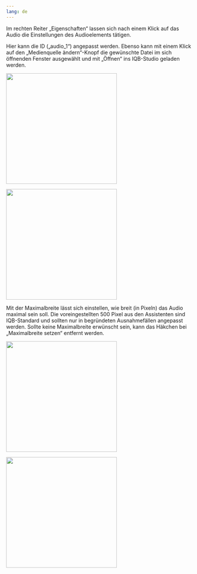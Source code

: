 ```yaml
---
lang: de
---
```


Im rechten Reiter „Eigenschaften“ lassen sich nach einem Klick auf das Audio die Einstellungen des Audioelements tätigen. 

Hier kann die ID („audio_1“) angepasst werden. Ebenso kann mit einem Klick auf den „Medienquelle ändern“-Knopf die gewünschte Datei im sich öffnenden Fenster ausgewählt und mit „Öffnen“ ins IQB-Studio geladen werden. 

:::{.content-hidden unless-meta="ist-glossar"}
![](../Medienelemente/Audio/Audio_Fragment_eins.png){width=300}
:::
:::{.content-hidden when-meta="ist-glossar"}
![](Audio_Fragment_eins.png){width=300}
:::

Mit der Maximalbreite lässt sich einstellen, wie breit (in Pixeln) das Audio maximal sein soll. Die voreingestellten 500 Pixel aus den Assistenten sind IQB-Standard und sollten nur in begründeten Ausnahmefällen angepasst werden. Sollte keine Maximalbreite erwünscht sein, kann das Häkchen bei „Maximalbreite setzen“ entfernt werden.

:::{.content-hidden unless-meta="ist-glossar"}
![](../Medienelemente/Audio/Audio_Fragment_zwei.png){width=300}
:::
:::{.content-hidden when-meta="ist-glossar"}
![](Audio_Fragment_zwei.png){width=300}
:::